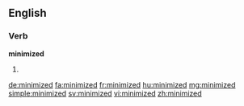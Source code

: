 ==English==

===Verb===
'''minimized'''

# {{en-past of|minimize}}

[[de:minimized]]
[[fa:minimized]]
[[fr:minimized]]
[[hu:minimized]]
[[mg:minimized]]
[[simple:minimized]]
[[sv:minimized]]
[[vi:minimized]]
[[zh:minimized]]